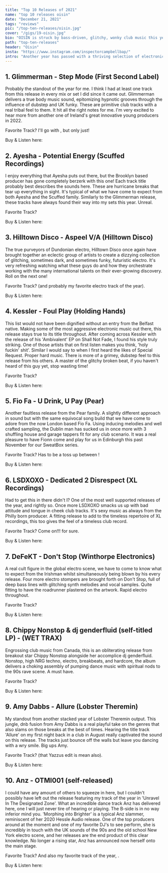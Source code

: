 ```yaml
---
title: "Top 10 Releases of 2021"
name: "top 10 releases oisin"
date: "December 21, 2021"
tags: "reviews"
pic: "/top-ten-releases/oisin.jpg"
cover: "/gigs/19-oisin.jpg"
bio: "OISÍN is struck by bass-driven, glitchy, wonky club music this year as well as electro, ghetto tech, Baltimore, and Jersey club sounds"
path: "top-ten-releases"
header: "Oisin"
insta: "https://www.instagram.com/inspectorcampbellbap/"
intro: "Another year has passed with a thriving selection of electronic music being delivered across the globe. Oisin says, 'Each year I find myself clutching to a different style of music and have been struck by bass-driven, glitchy, wonky club music this year as well as electro, ghetto tech, Baltimore, and Jersey club sounds'. There is a never ending hole of creative dance music available to us and this year has been one of my favorites in recent memory. Somehow, Oisin has whittled down a top 10 of favored releases, and it goes a little something like this…"
---
```


## 1. Glimmerman - Step Mode (First Second Label)

<div className="row display-flex align-items-center"><div className="col clubGuide">
<Picture src="/top-ten-releases/oisin/glimmer-step_mode.jpg" alt="Glimmerman EP cover art" size={1200} />
</div><div className="col clubGuide">

Probably the standout of the year for me. I think I had at least one track from this release in every mix or set I did since it came out. Glimmerman delivers a true body music sound, epitomizing hypnotic grooves through the influence of dubstep and UK funky. These are primitive club tracks with a real tribal feel to them. It hit all the right notes for me. I'm very excited to hear more from another one of Ireland's great innovative young producers in 2022.

Favorite Track? I'll go with <HoverLink url="open.spotify.com/track/0PJX2qHRryJv1w9yrPStNY" external />, but only just!

Buy & Listen here: <HoverLink url="firstsecondlabel.bandcamp.com/album/step-mode" name="Bandcamp" external />

</div></div>

## 2. Ayesha - Potential Energy (Scuffed Recordings)

<div className="row display-flex align-items-center"><div className="col clubGuide">
<Picture src="/top-ten-releases/oisin/ayesha-potential_energy.jpg" alt="Ayesha EP cover art" size={1200} />
</div><div className="col clubGuide">

I enjoy everything that Ayesha puts out there, but the Brooklyn based producer has gone completely berzerk with this one! Each track title probably best describes the sounds here. These are hurricane breaks that tear up everything in sight. It's typical of what we have come to expect from both Ayesha and the Scuffed family. Similarly to the Glimmerman release, these tracks have always found their way into my sets this year. Unreal.

Favorite Track? <HoverLink url="open.spotify.com/track/13koEuoE2Hbk4524V8959F?si=dbf93835508c48dc" external />

Buy & Listen here: <HoverLink url="aye5ha.bandcamp.com/album/potential-energy-ep" name="Bandcamp" external />

</div></div>

## 3. Hilltown Disco - Aspeel V/A (Hilltown Disco)

<div className="row display-flex align-items-center"><div className="col clubGuide">
<Picture src="/top-ten-releases/oisin/hilltown-asbeel.jpg" alt="Hilltown Disco EP cover art" size={1200} />
</div><div className="col clubGuide">

The true purveyors of Dundonian electro, Hilltown Disco once again have brought together an eclectic group of artists to create a dizzying collection of glitching, sometimes dark, and sometimes funky, futuristic electro. It's very refreshing watching what these guys do and how they orchestrate working with the many international talents on their ever-growing discovery. Roll on the next one!

Favorite Track? <HoverLink url="https://open.spotify.com/track/36czvtdoScaWytsVKQzWYR" name="L-Pad - Retrained in Cyberdelics" external /> (and probably my favorite electro track of the year).

Buy & Listen here: <HoverLink url="hilltowndiscouk.bandcamp.com/album/asbeel" name="Bandcamp" external />

</div></div>

## 4. Kessler - Foul Play (Holding Hands)

<div className="row display-flex align-items-center"><div className="col clubGuide">
<Picture src="/top-ten-releases/oisin/kessler-foul_play.jpg" alt="Kessler EP cover art" size={1200} />
</div><div className="col clubGuide">

This list would not have been dignified without an entry from the Belfast native. Making some of the most aggressive electronic music out there, this release stays true to its title throughout. After coming across Kessler with the release of his 'Ambivalent' EP on Shall Not Fade, I found his style truly striking. One of those artists that on first listen makes you think, 'holy fuckin' shit'. Similar I would say to when I first heard the likes of Special Request. Proper hard music. There is more of a grimey, dubstep feel to this release from his others. A master of the glitchy broken beat, if you haven't heard of this guy yet, stop wasting time!

Favorite Track? <HoverLink url="open.spotify.com/track/1vfhgk7d9cgJHFKS4gPrOx?si=02489f67f1404b0b" external />

Buy & Listen here: <HoverLink url="holdinghandsrecords.bandcamp.com/album/18-foul-play-ep" name="Bandcamp" external />

</div></div>

## 5. Fio Fa - U Drink, U Pay (Pear)

<div className="row display-flex align-items-center"><div className="col clubGuide">
<Picture src="/top-ten-releases/oisin/fio_fa-U_drink_U_pay.jpg" alt="Fio Fa EP cover art" size={1200} />
</div><div className="col clubGuide">

Another faultless release from the Pear family. A slightly different approach in sound but with the same equivocal song build that we have come to adore from the now London based Fio Fa. Using inducing melodies and well crafted sampling, the Dublin man has sucked us in once more with 3 shuffling house and garage tappers fit for any club scenario. It was a real pleasure to have Fionn come and play for us in Edinburgh this past November for our SweatBox series.

Favorite Track? Has to be a toss up between <HoverLink url="open.spotify.com/track/23FfZ3M7Mouiewi2IWBd8j" external />!

Buy & Listen here: <HoverLink url="fiofa.bandcamp.com/album/u-drink-u-pay-ep" name="Bandcamp" external />

</div></div>

## 6. LSDXOXO - Dedicated 2 Disrespect (XL Recordings)

<div className="row display-flex align-items-center"><div className="col clubGuide">
<Picture src="/top-ten-releases/oisin/lsdxoxo-dedicated2disrespect.jpg" alt="LSDXOXO EP cover art" size={1200} />
</div><div className="col clubGuide">

Had to get this in there didn't I? One of the most well supported releases of the year, and rightly so. Once more LSDXOXO smacks us up with bad attitude and tongue in cheek club tracks. It's sexy music as always from the Philly born producer. A fitting release to add to the timeless repertoire of XL recordings, this too gives the feel of a timeless club record.

Favorite Track? Come on!!! <HoverLink url="open.spotify.com/track/2EkOwCBWjcFfhychOKcY7j" external /> for sure.

Buy & Listen here: <HoverLink url="lsdxoxo.bandcamp.com/album/dedicated-2-disrespect-ep" name="Bandcamp" external />

</div></div>

## 7. DeFeKT - Don't Stop (Winthorpe Electronics)

<div className="row display-flex align-items-center"><div className="col clubGuide">
<Picture src="/top-ten-releases/oisin/defekt-dont_stop.jpg" alt="DeFeKT EP cover art" size={1200} />
</div><div className="col clubGuide">

A real cult figure in the global electro scene, we have to come to know what to expect from the Irishman whilst simultaneously being blown by his every release. Four more electro stompers are brought forth on Don't Stop, full of deep bass lines with glitching synth melodies and vocal samples. Quite fitting to have the roadrunner plastered on the artwork. Rapid electro throughout.

Favorite Track? <HoverLink url="open.spotify.com/track/6as6mkZbX0LTEfNg9DTZJr?si=9e00b49ac0d146e8" external />

Buy & Listen here: <HoverLink url="defektplanet.bandcamp.com/album/dont-stop" name="Bandcamp" external />

</div></div>

## 8. Chippy Nonstop & dj genderfluid (self-titled LP) - (WET TRAX)

<div className="row display-flex align-items-center"><div className="col clubGuide">
<Picture src="/top-ten-releases/oisin/chippy_nonstop-dj_genderfluid.jpg" alt="Chippy Nonstop & dj genderfluid LP cover art" size={1200} />
</div><div className="col clubGuide">

Engrossing club music from Canada, this is an obliterating release from breakout star Chippy Nonstop alongside her accomplice dj genderfluid. Nonstop, high NRG techno, electro, breakbeats, and hardcore, the album delivers a choking assembly of pumping dance music with spiritual nods to the 90s rave scene. A must have.

Favorite Track? <HoverLink url="open.spotify.com/track/1gya8qEuMadF630TyOS8Cn?si=7578e98fe0d84835" external />

Buy & Listen here: <HoverLink url="wettrax.bandcamp.com/album/chippy-nonstop-dj-genderfluid" name="Bandcamp" external />

</div></div>

## 9. Amy Dabbs - Allure (Lobster Theremin)

<div className="row display-flex align-items-center"><div className="col clubGuide">
<Picture src="/top-ten-releases/oisin/amy_dabbs-allure.jpg" alt="Amy Dabbs EP cover art" size={1200} />
</div><div className="col clubGuide">

My standout from another stacked year of Lobster Theremin output. This jungle, dnb fusion from Amy Dabbs is a real playful take on the genres that also slams on those breaks at the best of times. Hearing the title track 'Allure' on my first night back in a club in August really captivated the sound on this release. The tracks just bounce off the walls but leave you dancing with a wry smile. Big ups Amy.

Favorite Track? <HoverLink url="https://open.spotify.com/track/61L4IyDoSyd0vowzYXPyyR" name="Allure" external /> (that Yazzus edit is mean also).

Buy & Listen here: <HoverLink url="lobstertheremin.com/album/allure-ep" name="Lobster Theremin" external />

</div></div>

## 10. Anz - OTMI001 (self-released)

<div className="row display-flex align-items-center"><div className="col clubGuide">
<Picture src="/top-ten-releases/oisin/anz-OTMI001.jpg" alt="Anz EP cover art" size={1200} />
</div><div className="col clubGuide">

I could have any amount of others to squeeze in here, but I couldn't possibly have left out the release featuring my track of the year in 'Unravel In The Designated Zone'. What an incredible dance track Anz has delivered here, one I will just never tire of hearing or playing. The B-side is in no way inferior mind you. 'Morphing into Brighter' is a typical Anz slammer, reminiscent of her 2020 Hessle Audio release. One of the top producers around at the moment and one of my favorite DJ's to see perform, she is incredibly in touch with the UK sounds of the 90s and the old school New York electro scene, and her releases are the end product of this clear knowledge. No longer a rising star, Anz has announced now herself onto the main stage.

Favorite Track? And also my favorite track of the year, <HoverLink url="open.spotify.com/track/10IxtRq6xz3ABo8E9aDROE" external />.

Buy & Listen here: <HoverLink url="anzdj.bandcamp.com/album/otmi001" name="Bandcamp" external />

</div></div>
